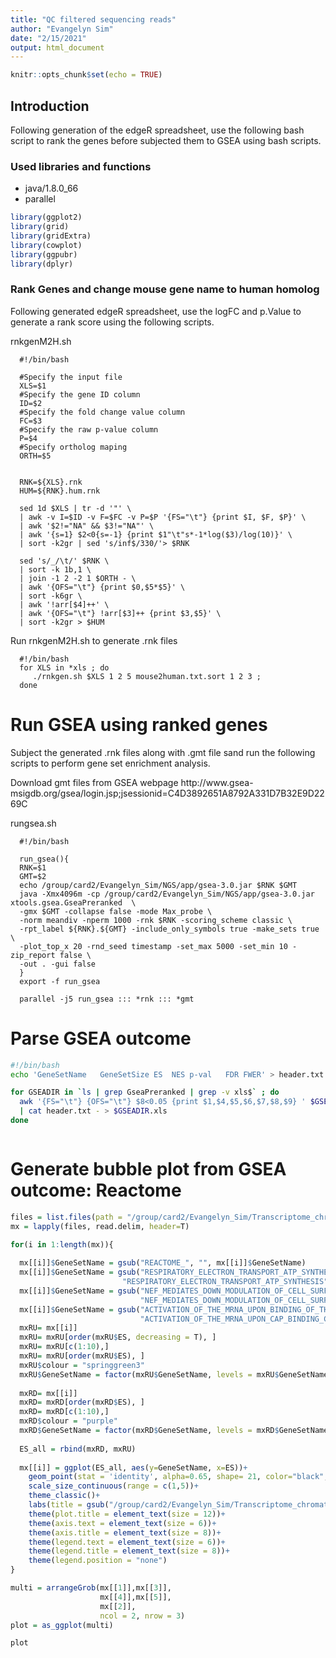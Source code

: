 ```yaml
---
title: "QC filtered sequencing reads"
author: "Evangelyn Sim"
date: "2/15/2021"
output: html_document
---
```


```r
knitr::opts_chunk$set(echo = TRUE)
```




## Introduction

Following generation of the edgeR spreadsheet, use the following bash script to rank the genes before subjected them to GSEA using bash scripts.


### Used libraries and functions

* java/1.8.0_66
* parallel
```r
library(ggplot2)
library(grid)
library(gridExtra)
library(cowplot)
library(ggpubr)
library(dplyr)

```

### Rank Genes and change mouse gene name to human homolog

Following generated edgeR spreadsheet, use the logFC and p.Value to generate a rank score using the following scripts.

rnkgenM2H.sh

      #!/bin/bash

      #Specify the input file
      XLS=$1
      #Specify the gene ID column
      ID=$2
      #Specify the fold change value column
      FC=$3
      #Specify the raw p-value column
      P=$4
      #Specify ortholog maping
      ORTH=$5


      RNK=${XLS}.rnk
      HUM=${RNK}.hum.rnk

      sed 1d $XLS | tr -d '"' \
      | awk -v I=$ID -v F=$FC -v P=$P '{FS="\t"} {print $I, $F, $P}' \
      | awk '$2!="NA" && $3!="NA"' \
      | awk '{s=1} $2<0{s=-1} {print $1"\t"s*-1*log($3)/log(10)}' \
      | sort -k2gr | sed 's/inf$/330/'> $RNK

      sed 's/_/\t/' $RNK \
      | sort -k 1b,1 \
      | join -1 2 -2 1 $ORTH - \
      | awk '{OFS="\t"} {print $0,$5*$5}' \
      | sort -k6gr \
      | awk '!arr[$4]++' \
      | awk '{OFS="\t"} !arr[$3]++ {print $3,$5}' \
      | sort -k2gr > $HUM


Run rnkgenM2H.sh to generate .rnk files

      #!/bin/bash
      for XLS in *xls ; do
         ./rnkgen.sh $XLS 1 2 5 mouse2human.txt.sort 1 2 3 ;
      done


# Run GSEA using ranked genes

Subject the generated .rnk files along with .gmt file sand run the following scripts to perform gene set enrichment analysis. 

Download gmt files from GSEA webpage
http://www.gsea-msigdb.org/gsea/login.jsp;jsessionid=C4D3892651A8792A331D7B32E9D2269C

rungsea.sh

      #!/bin/bash

      run_gsea(){
      RNK=$1
      GMT=$2
      echo /group/card2/Evangelyn_Sim/NGS/app/gsea-3.0.jar $RNK $GMT
      java -Xmx4096m -cp /group/card2/Evangelyn_Sim/NGS/app/gsea-3.0.jar xtools.gsea.GseaPreranked  \
      -gmx $GMT -collapse false -mode Max_probe \
      -norm meandiv -nperm 1000 -rnk $RNK -scoring_scheme classic \
      -rpt_label ${RNK}.${GMT} -include_only_symbols true -make_sets true \
      -plot_top_x 20 -rnd_seed timestamp -set_max 5000 -set_min 10 -zip_report false \
      -out . -gui false
      }
      export -f run_gsea

      parallel -j5 run_gsea ::: *rnk ::: *gmt


# Parse GSEA outcome

```bash
#!/bin/bash
echo 'GeneSetName	GeneSetSize	ES	NES	p-val	FDR	FWER' > header.txt

for GSEADIR in `ls | grep GseaPreranked | grep -v xls$` ; do
  awk '{FS="\t"} {OFS="\t"} $8<0.05 {print $1,$4,$5,$6,$7,$8,$9} ' $GSEADIR/gsea_report_for_na_*xls \
  | cat header.txt - > $GSEADIR.xls
done



```


# Generate bubble plot from GSEA outcome: Reactome

```r

files = list.files(path = "/group/card2/Evangelyn_Sim/Transcriptome_chromatin_human/Sequencing_ATAC_RNA/20191204_mRNAseq_AAV/R/5.gsea/forpaper", pattern = ".*reactome.xls", full.names = T)
mx = lapply(files, read.delim, header=T)

for(i in 1:length(mx)){
  
  mx[[i]]$GeneSetName = gsub("REACTOME_", "", mx[[i]]$GeneSetName)
  mx[[i]]$GeneSetName = gsub("RESPIRATORY_ELECTRON_TRANSPORT_ATP_SYNTHESIS_BY_CHEMIOSMOTIC_COUPLING_AND_HEAT_PRODUCTION_BY_UNCOUPLING_PROTEINS_", 
                         "RESPIRATORY_ELECTRON_TRANSPORT_ATP_SYNTHESIS", mx[[i]]$GeneSetName)
  mx[[i]]$GeneSetName = gsub("NEF_MEDIATES_DOWN_MODULATION_OF_CELL_SURFACE_RECEPTORS_BY_RECRUITING_THEM_TO_CLATHRIN_ADAPTERS", 
                             "NEF_MEDIATES_DOWN_MODULATION_OF_CELL_SURFACE_RECEPTORS", mx[[i]]$GeneSetName)
  mx[[i]]$GeneSetName = gsub("ACTIVATION_OF_THE_MRNA_UPON_BINDING_OF_THE_CAP_BINDING_COMPLEX_AND_EIFS_AND_SUBSEQUENT_BINDING_TO_43S", 
                             "ACTIVATION_OF_THE_MRNA_UPON_CAP_BINDING_COMPLEX_BINDING", mx[[i]]$GeneSetName)
  mxRU= mx[[i]]
  mxRU= mxRU[order(mxRU$ES, decreasing = T), ]
  mxRU= mxRU[c(1:10),]
  mxRU= mxRU[order(mxRU$ES), ]
  mxRU$colour = "springgreen3"
  mxRU$GeneSetName = factor(mxRU$GeneSetName, levels = mxRU$GeneSetName)
  
  mxRD= mx[[i]]
  mxRD= mxRD[order(mxRD$ES), ]
  mxRD= mxRD[c(1:10),]
  mxRD$colour = "purple"
  mxRD$GeneSetName = factor(mxRD$GeneSetName, levels = mxRD$GeneSetName)
  
  ES_all = rbind(mxRD, mxRU)
  
  mx[[i]] = ggplot(ES_all, aes(y=GeneSetName, x=ES))+
    geom_point(stat = 'identity', alpha=0.65, shape= 21, color="black", fill=ES_all$colour, aes(size=GeneSetSize))+
    scale_size_continuous(range = c(1,5))+
    theme_classic()+
    labs(title = gsub("/group/card2/Evangelyn_Sim/Transcriptome_chromatin_human/Sequencing_ATAC_RNA/20191204_mRNAseq_AAV/R/5.gsea/forpaper/edgeR_RNA_all_|.hum.rnk|.c2.cp.reactome.xls","",files[[i]]), x="Enrichment Score", y="Gene Set Name")+
    theme(plot.title = element_text(size = 12))+
    theme(axis.text = element_text(size = 6))+
    theme(axis.title = element_text(size = 8))+
    theme(legend.text = element_text(size = 6))+
    theme(legend.title = element_text(size = 8))+
    theme(legend.position = "none")
}  

```

```r

multi = arrangeGrob(mx[[1]],mx[[3]],
                    mx[[4]],mx[[5]],
                    mx[[2]],
                    ncol = 2, nrow = 3)
plot = as_ggplot(multi)

plot

```
